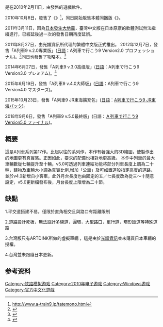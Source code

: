 {{NoteTA
| G1 = Games
}}
{{Expand|time=2012-07-25T01:42:58+00:00 }}

{{Infobox VG
| title=A列车9
| image=
| caption=
| japanese=A列車で行こう9
| english=A Train 9
| original=
| official=
| common=
| genre = [[模拟经营游戏|模拟经营]]
| platform=[[Microsoft_Windows|Microsoft Windows]]
| developer={{link-ja|Artdink|アートディンク}}（{{lang|ja|アートディンク}}）
| publisher=CYBERFRONT Corporation（{{lang|ja|サイバーフロント}}）
| distributor=
| director=
| producer=
| designer=
| writer=
| programmer=
| composer=
| artist=
| series=[[A列车系列|A列车系列]]（{{lang|ja|A列車で行こうシリーズ}}）
| engine=
| modes=1人
| released={{vgrelease|JP|2010年2月11日|TW|2011年8月27日}}
}}

{{vgname|A列車9|ja=A列車で行こう9}}是在2010年2月11日，由{{link-ja|Artdink|アートディンク}}發售的遊戲軟件。

2010年10月8日，發售了《{{lang|ja|A列車で行こう9 建物キット}}》<ref>http://www.a-train9.jp/tatemono.html</ref>，同日開始販售本體同捆版《{{lang|ja|A列車で行こう9 with 建物キット}}》。

2011年3月11日，因為[[2011年日本東北地方太平洋近海地震|日本發生大地震]]，臺灣中文版在日本原廠的軟體測試無法繼續進行，已經延後過一次的發售日期再度延誤。

2011年8月27日，由光譜資訊所代理的繁體中文版正式推出。
2012年12月7日，發售「A列車9 v.2.0專業版」([[日語|日語]]：A列車で行こう9 Version2.0 プロフェッショナル)。<ref>{{cite web |url=http://www.a-train9.jp/professional/index.html  |title=A列車9 2.0專業版官方網頁|accessdate=2012-12-07}}</ref>同日也發售了攻略本。<ref>{{cite web |url=http://www.amazon.co.jp/gp/product/4047285684/ref=as_li_tf_tl?ie=UTF8&camp=247&creative=1211&creativeASIN=4047285684&linkCode=as2&tag=cyberfront-22 |title=亞馬遜網頁|accessdate=2012-12-07}}</ref>

2014年6月27日，發售「A列車9 v.3.0高级版」([[日語|日語]]：A列車で行こう9 Version3.0 プレミアム)。<ref>{{cite web |url=http://www.a-train9.jp/premium/ |title=A列車9 3.0高级版官方網頁|}}</ref>{{cite web |url=http://www.amazon.co.jp/gp/product/B00KAMRER0/ref=as_li_tf_tl?ie=UTF8&camp=247&creative=1211&creativeASIN=B00KAMRER0&linkCode=as2&tag=artdink02-22 |title=亞馬遜網頁|}}

2015年6月19日，發售「A列車9 v.4.0大師版」([[日語|日語]]：A列車で行こう9 Version4.0 マスターズ)。

2015年10月23日，發售「A列車9 JR東海擴充包」([[日語維基百科|日語]]：[http://www.a-train9.jp/central/ A列車で行こう9 JR東海パック])。

2018年9月6日，發售「A列車9 v.5.0最終版」(日語：[https://www.a-train9.jp/final/ Ａ列車で行こう9 Version5.0 ファイナル])。

== 概要 ==
這是A列車系列第17作。比起以往的系列作，本作有著強大的3D繪圖，使製作出的地圖更有真實感。正因如此，要求的配備也相對地更高級。
本作中列車的最大車輛數從七輛提升至十輛，v5.0可透過列車連結功能將部分列車長度上調為二十輛，建物及車輛大小調為真實比例,增加「公車」及可如鐵道般指定高度的道路，並於v4.0新增自小客車，此外月台長度也由固定的五／七長度改為從三～十隨意設定，v5.0更新檔發布後，月台長度上限增為二十節。

== 缺點 ==
1.平交道搭建不易，僅限於直角相交且與路口有距離限制

2.道路設計死板，無法設計多線道，圓環，大型路口，單行道，環形匝道等特殊道路

3.台灣版只有ARTDINK所做的虛擬車輛 ，這是由於[[光譜資訊|光譜資訊]]並未購買日本車輛的授權。

4.台灣並未跟隨日本更新。

== 参考资料 ==
{{脚注帮助}}
{{reflist|30em}}

[[Category:铁路模拟游戏|Category:铁路模拟游戏]]
[[Category:2010年电子游戏|Category:2010年电子游戏]]
[[Category:Windows游戏|Category:Windows游戏]]
[[Category:官方中文化遊戲|Category:官方中文化遊戲]]